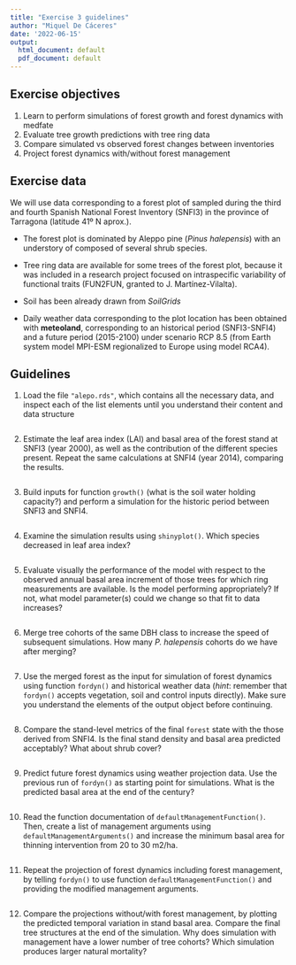 ```yaml
---
title: "Exercise 3 guidelines"
author: "Miquel De Cáceres"
date: '2022-06-15'
output:
  html_document: default
  pdf_document: default
---
```


## Exercise objectives

  1. Learn to perform simulations of forest growth and forest dynamics with medfate
  2. Evaluate tree growth predictions with tree ring data
  3. Compare simulated vs observed forest changes between inventories 
  4. Project forest dynamics with/without forest management

## Exercise data

We will use data corresponding to a forest plot of sampled during the third and fourth Spanish National Forest Inventory (SNFI3) in the province of Tarragona (latitude 41º N aprox.).

+ The forest plot is dominated by Aleppo pine (*Pinus halepensis*) with an understory of composed of several shrub species.

+ Tree ring data are available for some trees of the forest plot, because it was included in a research project focused on intraspecific variability of functional traits (FUN2FUN, granted to J. Martínez-Vilalta).

+ Soil has been already drawn from *SoilGrids*

+ Daily weather data corresponding to the plot location has been obtained with **meteoland**, corresponding to an historical period (SNFI3-SNFI4) and a  future period (2015-2100) under scenario RCP 8.5 (from Earth system model MPI-ESM regionalized to Europe using model RCA4).


## Guidelines

1. Load the file `"alepo.rds"`, which contains all the necessary data, and inspect each of the list elements until you understand their content and data structure

```r

```

2. Estimate the leaf area index (LAI) and basal area of the forest stand at SNFI3 (year 2000), as well as the contribution of the different species present. Repeat the same calculations at SNFI4 (year 2014), comparing the results.

```r

```

3. Build inputs for function `growth()` (what is the soil water holding capacity?) and perform a simulation for the historic period between SNFI3 and SNFI4. 

```r

```

4. Examine the simulation results using `shinyplot()`. Which species decreased in leaf area index? 

```r

```


5. Evaluate visually the performance of the model with respect to the observed annual basal area increment of those trees for which ring measurements are available. Is the model performing appropriately? If not, what model parameter(s) could we change so that fit to data increases?

```r

```

6. Merge tree cohorts of the same DBH class to increase the speed of subsequent simulations. How many *P. halepensis* cohorts do we have after merging?

```r

```


7. Use the merged forest as the input for simulation of forest dynamics using function `fordyn()` and historical weather data (*hint*: remember that `fordyn()` accepts vegetation, soil and control inputs directly). Make sure you understand the elements of the output object before continuing.
 
```r

```
 
8. Compare the stand-level metrics of the final `forest` state with the those derived from SNFI4. Is the final stand density and basal area predicted acceptably? What about shrub cover?
 
```r

```
 
9. Predict future forest dynamics using weather projection data. Use the previous run of `fordyn()` as starting point for simulations. What is the predicted basal area at the end of the century?

```r

```

10. Read the function documentation of `defaultManagementFunction()`. Then, create a list of management arguments using `defaultManagementArguments()` and increase the minimum basal area for thinning intervention from 20 to 30 m2/ha.

```r

```

11. Repeat the projection of forest dynamics including forest management, by telling `fordyn()` to use function `defaultManagementFunction()` and providing the modified management arguments.

```r

```

12. Compare the projections without/with forest management, by plotting the predicted temporal variation in stand basal area. Compare the final tree structures at the end of the simulation. Why does simulation with management have a lower number of tree cohorts? Which simulation produces larger natural mortality?

```r

```

